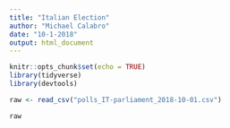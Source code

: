 ```yaml
---
title: "Italian Election"
author: "Michael Calabro"
date: "10-1-2018"
output: html_document
---
```


```r
knitr::opts_chunk$set(echo = TRUE)
library(tidyverse)
library(devtools)
```
```r
raw <- read_csv("polls_IT-parliament_2018-10-01.csv")
```
```r
raw
```

